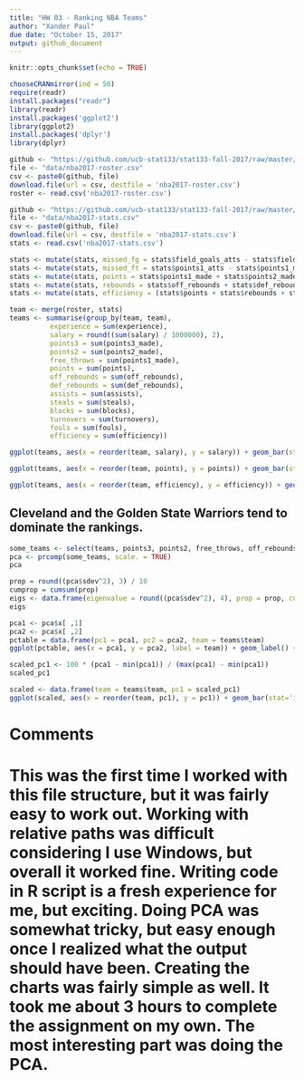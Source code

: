 ```yaml
---
title: "HW 03 - Ranking NBA Teams"
author: "Xander Paul"
due date: "October 15, 2017"
output: github_document
---
```


```r
knitr::opts_chunk$set(echo = TRUE)
```

```r
chooseCRANmirror(ind = 50)
require(readr)
install.packages("readr")
library(readr)
install.packages('ggplot2')
library(ggplot2)
install.packages('dplyr')
library(dplyr)
```

```r
github <- "https://github.com/ucb-stat133/stat133-fall-2017/raw/master/"
file <- "data/nba2017-roster.csv"
csv <- paste0(github, file)
download.file(url = csv, destfile = 'nba2017-roster.csv')
roster <- read.csv('nba2017-roster.csv')

github <- "https://github.com/ucb-stat133/stat133-fall-2017/raw/master/"
file <- "data/nba2017-stats.csv"
csv <- paste0(github, file)
download.file(url = csv, destfile = 'nba2017-stats.csv')
stats <- read.csv('nba2017-stats.csv')

stats <- mutate(stats, missed_fg = stats$field_goals_atts - stats$field_goals_made)
stats <- mutate(stats, missed_ft = stats$points1_atts - stats$points1_made)
stats <- mutate(stats, points = stats$points1_made + stats$points2_made * 2 + stats$points3_made * 3)
stats <- mutate(stats, rebounds = stats$off_rebounds + stats$def_rebounds)
stats <- mutate(stats, efficiency = (stats$points + stats$rebounds + stats$assists + stats$steals + stats$blocks - stats$missed_fg -stats$missed_ft - stats$turnovers) / stats$games_played)

team <- merge(roster, stats)
teams <- summarise(group_by(team, team),
          experience = sum(experience),
          salary = round((sum(salary) / 1000000), 2),
          points3 = sum(points3_made),
          points2 = sum(points2_made),
          free_throws = sum(points1_made),
          points = sum(points),
          off_rebounds = sum(off_rebounds),
          def_rebounds = sum(def_rebounds),
          assists = sum(assists),
          steals = sum(steals),
          blocks = sum(blocks),
          turnovers = sum(turnovers),
          fouls = sum(fouls),
          efficiency = sum(efficiency))
```


```r
ggplot(teams, aes(x = reorder(team, salary), y = salary)) + geom_bar(stat='identity') + geom_hline(aes(yintercept = mean(salary), color = 'red')) + coord_flip() + ggtitle("NBA Teams Ranked by Total Salary")
```

```r
ggplot(teams, aes(x = reorder(team, points), y = points)) + geom_bar(stat='identity') + geom_hline(aes(yintercept = mean(points), color = 'red')) + coord_flip() + ggtitle("NBA Teams Ranked by Total Points")
```

```r
ggplot(teams, aes(x = reorder(team, efficiency), y = efficiency)) + geom_bar(stat='identity') + geom_hline(aes(yintercept = mean(efficiency), color = 'red')) + coord_flip() + ggtitle("NBA Teams Ranked by Total Efficiency")
```

## Cleveland and the Golden State Warriors tend to dominate the rankings.

```r
some_teams <- select(teams, points3, points2, free_throws, off_rebounds, def_rebounds, assists, steals, blocks, turnovers, fouls)
pca <- prcomp(some_teams, scale. = TRUE)
pca
```

```r
prop = round((pca$sdev^2), 3) / 10
cumprop = cumsum(prop)
eigs <- data.frame(eigenvalue = round((pca$sdev^2), 4), prop = prop, cumprop = cumprop)
eigs
```

```r
pca1 <- pca$x[ ,1]
pca2 <- pca$x[ ,2]
pctable = data.frame(pc1 = pca1, pc2 = pca2, team = teams$team)
ggplot(pctable, aes(x = pca1, y = pca2, label = team)) + geom_label() + geom_point() + ggtitle("PCA Plot (PC1 and PC2)")
```

```r
scaled_pc1 <- 100 * (pca1 - min(pca1)) / (max(pca1) - min(pca1))
scaled_pc1
```

```r
scaled <- data.frame(team = teams$team, pc1 = scaled_pc1)
ggplot(scaled, aes(x = reorder(team, pc1), y = pc1)) + geom_bar(stat='identity') + geom_hline(aes(yintercept = mean(pc1), color = 'red')) + coord_flip() + ggtitle("NBA Teams Ranked by Scaled PC1")
```

# Comments
# This was the first time I worked with this file structure, but it was fairly easy to work out. Working with relative paths was difficult considering I use Windows, but overall it worked fine. Writing code in R script is a fresh experience for me, but exciting. Doing PCA was somewhat tricky, but easy enough once I realized what the output should have been. Creating the charts was fairly simple as well. It took me about 3 hours to complete the assignment on my own. The most interesting part was doing the PCA.